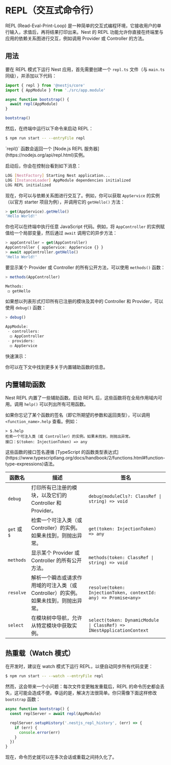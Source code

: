 
# REPL（交互式命令行）

REPL (Read-Eval-Print-Loop) 是一种简单的交互式编程环境，它接收用户的单行输入，求值后，再将结果打印出来。Nest 的 REPL 功能允许你直接在终端里与应用的依赖关系图进行交互，例如调用 Provider 或 Controller 的方法。

## 用法

要在 REPL 模式下运行 Nest 应用，首先需要创建一个 `repl.ts` 文件（与 `main.ts` 同级），并添加以下代码：

```ts filename='repl.ts'
import { repl } from '@nestjs/core'
import { AppModule } from './src/app.module'

async function bootstrap() {
  await repl(AppModule)
}

bootstrap()
```

然后，在终端中运行以下命令来启动 REPL：

```bash
$ npm run start -- --entryFile repl
```

<CalloutInfo>
  `repl()` 函数会返回一个 [Node.js REPL
  服务器](https://nodejs.org/api/repl.html)实例。
</CalloutInfo>

启动后，你会在控制台看到如下消息：

```bash
LOG [NestFactory] Starting Nest application...
LOG [InstanceLoader] AppModule dependencies initialized
LOG REPL initialized
```

现在，你可以与依赖关系图进行交互了。例如，你可以获取 `AppService` 的实例（以官方 starter 项目为例），并调用它的 `getHello()` 方法：

```ts
> get(AppService).getHello()
'Hello World!'
```

你也可以在终端中执行任意 JavaScript 代码。例如，将 `AppController` 的实例赋值给一个局部变量，然后通过 `await` 调用它的异步方法：

```ts
> appController = get(AppController)
AppController { appService: AppService {} }
> await appController.getHello()
'Hello World!'
```

要显示某个 Provider 或 Controller 的所有公开方法，可以使用 `methods()` 函数：

```ts
> methods(AppController)

Methods:
 ◻ getHello
```

如果想以列表形式打印所有已注册的模块及其中的 Controller 和 Provider，可以使用 `debug()` 函数：

```ts
> debug()

AppModule:
 - controllers:
  ◻ AppController
 - providers:
  ◻ AppService
```

快速演示：

<DocImage src={replImage} alt="REPL 示例" placeholder={undefined} />

你可以在下文中找到更多关于内置辅助函数的信息。

## 内置辅助函数

Nest REPL 内置了一些辅助函数。启动 REPL 后，这些函数将在全局作用域内可用。调用 `help()` 可以列出所有可用函数。

如果你忘记了某个函数的签名（即它所期望的参数和返回类型），可以调用 `<function_name>.help` 查看。例如：

```
> $.help
检索一个可注入类（或 Controller）的实例。如果未找到，则抛出异常。
接口：$(token: InjectionToken) => any
```

<CalloutInfo>
  这些函数的接口签名遵循 [TypeScript
  的函数类型表达式](https://www.typescriptlang.org/docs/handbook/2/functions.html#function-type-expressions)语法。
</CalloutInfo>

| 函数名                                                | 描述                                                                                | 签名                                                                  |
| ----------------------------------------------------- | ----------------------------------------------------------------------------------- | --------------------------------------------------------------------- |
| `debug`                                               | 打印所有已注册的模块，以及它们的 Controller 和 Provider。                           | `debug(moduleCls?: ClassRef \| string) => void`                       |
| <div className='whitespace-nowrap'>`get` 或 `$`</div> | 检索一个可注入类（或 Controller）的实例。如果未找到，则抛出异常。                   | `get(token: InjectionToken) => any`                                   |
| `methods`                                             | 显示某个 Provider 或 Controller 的所有公开方法。                                    | `methods(token: ClassRef \| string) => void`                          |
| `resolve`                                             | 解析一个瞬态或请求作用域的可注入类（或 Controller）的实例。如果未找到，则抛出异常。 | `resolve(token: InjectionToken, contextId: any) => Promise<any>`      |
| `select`                                              | 在模块树中导航，允许从特定模块中获取实例。                                          | `select(token: DynamicModule \| ClassRef) => INestApplicationContext` |

## 热重载（Watch 模式）

在开发时，建议在 watch 模式下运行 REPL，以便自动同步所有代码变更：

```bash
$ npm run start -- --watch --entryFile repl
```

然而，这会带来一个小问题：每次文件变更触发重载后，REPL 的命令历史都会丢失，这可能会造成不便。幸运的是，解决方法很简单。你只需像下面这样修改 `bootstrap` 函数：

```ts
async function bootstrap() {
  const replServer = await repl(AppModule)

  replServer.setupHistory('.nestjs_repl_history', (err) => {
    if (err) {
      console.error(err)
    }
  })
}
```

现在，命令历史就可以在多次会话或重载之间持久化了。
